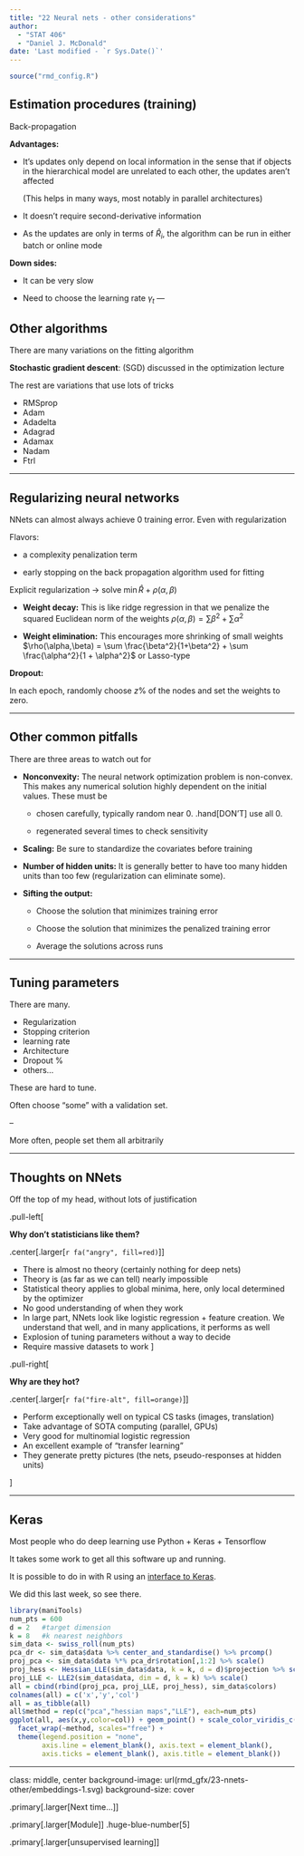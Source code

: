 ```yaml
---
title: "22 Neural nets - other considerations"
author: 
  - "STAT 406"
  - "Daniel J. McDonald"
date: 'Last modified - `r Sys.Date()`'
---
```


```r
source("rmd_config.R")
```

## Estimation procedures (training)

$$\newcommand{\Expect}[1]{\mathbb{E}\left[ #1 \right]}
\newcommand{\Var}[1]{\mathbb{V}\left[ #1 \right]}
\newcommand{\Cov}[2]{\mathrm{Cov}\left[#1,\ #2\right]}
\newcommand{\given}{\ \vert\ }
\newcommand{\argmin}{\arg\min}
\newcommand{\argmax}{\arg\max}
\newcommand{\R}{\mathbb{R}}
\newcommand{\P}{\mathbb{P}}
\renewcommand{\hat}{\widehat}
\newcommand{\tr}[1]{\mbox{tr}(#1)}
\newcommand{\X}{\mathbf{X}}
\newcommand{\bfy}{\mathbf{y}}
\newcommand{\bfx}{\mathbf{x}}$$

Back-propagation

__Advantages:__ 

-   It's updates only depend on local
    information in the sense that if objects in the hierarchical model
    are unrelated to each other, the updates aren't affected

    (This helps in many ways, most notably in parallel architectures)

-   It doesn't require second-derivative information

-   As the updates are only in terms of $\hat{R}_i$, the algorithm can
    be run in either batch  or online  mode

__Down sides:__ 

-   It can be very slow

-   Need to choose the learning rate
    $\gamma_t$
---

## Other algorithms

There are many  variations on the fitting algorithm

__Stochastic gradient descent__: (SGD) discussed in the optimization lecture

The rest are variations that use lots of tricks

* RMSprop
* Adam
* Adadelta
* Adagrad
* Adamax
* Nadam
* Ftrl

---

## Regularizing neural networks

NNets can almost always achieve 0 training error. Even with regularization

Flavors:

-   a complexity penalization term

-   early stopping on the back propagation algorithm used for fitting


Explicit regularization $\longrightarrow$ solve $\min \hat{R} + \rho(\alpha,\beta)$

-   __Weight decay:__  This is like
    ridge regression in that we penalize the squared Euclidean norm of
    the weights $\rho(\alpha,\beta) = \sum \beta^2 + \sum \alpha^2$

-   __Weight elimination:__  This
    encourages more shrinking of small weights
    $\rho(\alpha,\beta) =  \sum \frac{\beta^2}{1+\beta^2} + \sum \frac{\alpha^2}{1 + \alpha^2}$ or Lasso-type


__Dropout:__

In each epoch, randomly choose $z\%$ of the nodes and set the weights to zero.

---

## Other common pitfalls

There are three areas to watch out for

- __Nonconvexity:__  The neural network optimization problem is non-convex. This makes any numerical solution highly dependent on the initial values. These must be

  - chosen carefully, typically random near 0. .hand[DON'T] use all 0.

  - regenerated several times to check sensitivity

-   __Scaling:__  Be sure to
    standardize the covariates before training

-   __Number of hidden units:__  It is generally
    better to have too many hidden units than too few (regularization
    can eliminate some).


- __Sifting the output:__ 
    
    -   Choose the solution that minimizes training
    error

    -   Choose the solution that minimizes the
    penalized  training error

    -   Average the solutions across runs

---

## Tuning parameters

There are many.

* Regularization
* Stopping criterion
* learning rate
* Architecture
* Dropout %
* others...

These are hard to tune.

Often choose "some" with a validation set.

--

More often, people set them all arbitrarily

---

## Thoughts on NNets

Off the top of my head, without lots of justification

.pull-left[

__Why don't statisticians like them?__

.center[.larger[`r fa("angry", fill=red)`]]

- There is almost no theory (certainly nothing for deep nets)
- Theory is (as far as we can tell) nearly impossible
- Statistical theory applies to global minima, here, only local determined by the optimizer
- No good understanding of when they work
- In large part, NNets look like logistic regression + feature creation. We understand that well, and in many applications, it performs as well
- Explosion of tuning parameters without a way to decide
- Require massive datasets to work
]

.pull-right[

__Why are they hot?__

.center[.larger[`r fa("fire-alt", fill=orange)`]]

- Perform exceptionally well on typical CS tasks (images, translation)
- Take advantage of SOTA computing (parallel, GPUs)
- Very good for multinomial logistic regression
- An excellent example of "transfer learning"
- They generate pretty pictures (the nets, pseudo-responses at hidden units)

]

---

## Keras

Most people who do deep learning use Python $+$ Keras $+$ Tensorflow

It takes some work to get all this software up and running.

It is possible to do in with R using an [interface to Keras](https://keras.rstudio.com/index.html).

We did this last week, so see there.

```r
library(maniTools)
num_pts = 600
d = 2   #target dimension
k = 8   #k nearest neighbors
sim_data <- swiss_roll(num_pts)
pca_dr <- sim_data$data %>% center_and_standardise() %>% prcomp()
proj_pca <- sim_data$data %*% pca_dr$rotation[,1:2] %>% scale()
proj_hess <- Hessian_LLE(sim_data$data, k = k, d = d)$projection %>% scale()
proj_LLE <- LLE2(sim_data$data, dim = d, k = k) %>% scale()
all = cbind(rbind(proj_pca, proj_LLE, proj_hess), sim_data$colors)
colnames(all) = c('x','y','col')
all = as_tibble(all)
all$method = rep(c("pca","hessian maps","LLE"), each=num_pts) 
ggplot(all, aes(x,y,color=col)) + geom_point() + scale_color_viridis_c() +
  facet_wrap(~method, scales="free") + 
  theme(legend.position = "none", 
        axis.line = element_blank(), axis.text = element_blank(),
        axis.ticks = element_blank(), axis.title = element_blank())
```

---
class: middle, center
background-image: url(rmd_gfx/23-nnets-other/embeddings-1.svg)
background-size: cover



.primary[.larger[Next time...]]

.primary[.larger[Module]] .huge-blue-number[5]

.primary[.larger[unsupervised learning]]





